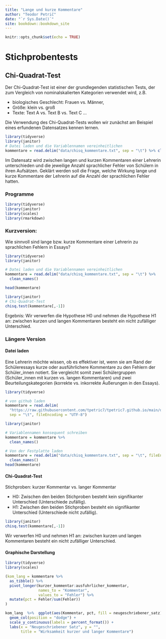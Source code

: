 ```yaml
---
title: "Lange und kurze Kommentare"
author: "Teodor Petrič"
date: "`r Sys.Date()`"
site: bookdown::bookdown_site
---
```


```r
knitr::opts_chunk$set(echo = TRUE)
```

# Stichprobentests
## Chi-Quadrat-Test 

Der Chi-Quadrat-Test ist einer der grundlegenden statistischen Tests, der zum Vergleich von  nominalskalierten Kategorien verwendet wird, z.B. 

* biologisches Geschlecht: Frauen vs. Männer, 
* Größe: klein vs. groß
* Texte: Text A vs. Text B vs. Text C ...

Die Verwendung des Chi-Quadrat-Tests wollen wir zunächst am Beispiel eines erfundenen Datensatzes kennen lernen. 
```r
library(tidyverse)
library(janitor)
# Datei laden und die Variablennamen vereinheitlichen
kommentare = read.delim("data/chisq_kommentare.txt", sep = "\t") %>% clean_names()
```
Im Datensatz wird zwischen langen und kurzen Kommentaren einer Lehrerin unterschieden und die jeweilige Anzahl sprachlicher Fehler von Schülern in ihren Aufsätzen. Geklärt werden soll die Frage, welche Wirkung lange und kurze Kommentare der Lehrerin auf die Anzahl der sprachlichen Fehler hatten. 

### Programme

```r
library(tidyverse)
library(janitor)
library(scales)
library(rmarkdown)
```


### Kurzversion:
Wie sinnvoll sind lange bzw. kurze Kommentare einer Lehrerin zu sprachlichen Fehlern in Essays?

```r
library(tidyverse)
library(janitor)

# Datei laden und die Variablennamen vereinheitlichen
kommentare = read.delim("data/chisq_kommentare.txt", sep = "\t") %>% 
  clean_names()

head(kommentare)

library(janitor)
# Chi-Quadrat-Test
chisq.test(kommentare[,-1])

```

Ergebnis:
Wir verwerfen die Hypothese H0 und nehmen die Hypothese H1 an: 
zwischen kurzen und langen Kommentaren besteht ein nicht zufälliger Unterschied.

### Längere Version
#### Datei laden

Eine Lehrerin möchte wissen, ob es effektiver ist, wenn sie am Rand der Schüleressays kurze oder ausführlichere Kommentare zu den Fehlern der Schüler_innen notiert. Sie vergleicht somit zwei Schülergruppen (Schüler_innen mit kurzen vs. langen Kommentaren) und zwei Beurteilungskategorien (korrekte vs. inkorrekte Äußerungen in den Essays).

```r
library(tidyverse)

# von github laden
kommentare = read.delim(
  "https://raw.githubusercontent.com/tpetric7/tpetric7.github.io/main/data/chisq_kommentare.txt",
  sep = "\t", fileEncoding = "UTF-8")

library(janitor)

# Variablennamen konsequent schreiben
kommentare = kommentare %>% 
  clean_names()

# Von der Festplatte laden
kommentare = read.delim("data/chisq_kommentare.txt", sep = "\t", fileEncoding = "UTF-8") %>% 
  clean_names()
head(kommentare)

```

#### Chi-Quadrat-Test

Stichproben: kurzer Kommentar vs. langer Kommentar

* H0: Zwischen den beiden Stichproben besteht kein signifikanter Unterschied (Unterschiede zufällig).
* H1: Zwischen den beiden Stichproben besteht ein signifikanter Unterschied (Unterschiede nicht zufällig).

```r
library(janitor)
chisq.test(kommentare[,-1])

```

Wir verwerfen H0 und nehmen H1 an: zwischen kurzen und langen Kommentaren besteht ein nicht zufälliger Unterschied.


#### Graphische Darstellung

```r
library(tidyverse)
library(scales)

(kom_lang = kommentare %>% 
  as_tibble() %>% 
  pivot_longer(kurzer_kommentar:ausfuhrlicher_kommentar, 
               names_to = "Kommentar",
               values_to = "Fehler") %>% 
  mutate(pct = Fehler/sum(Fehler))
)

kom_lang  %>%  ggplot(aes(Kommentar, pct, fill = neugeschriebener_satz)) +
  geom_col(position = "dodge") +
  scale_y_continuous(labels = percent_format()) +
  labs(x = "Neugeschriebener Satz", y = "",
       title = "Wirksamkeit kurzer und langer Kommentare")

```

